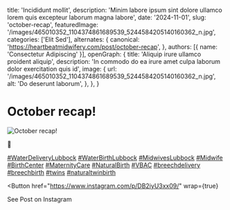   title: 'Incididunt mollit',
  description: 'Minim labore ipsum sint dolore ullamco lorem quis excepteur laborum magna labore',
  date: '2024-11-01',
  slug: 'october-recap',
  featuredImage: '/images/465010352_1104374861689539_5244584205140160362_n.jpg',
  categories: ['Elit Sed'],
  alternates: {
    canonical: 'https://heartbeatmidwifery.com/post/october-recap',
  },
  authors: [{ name: 'Consectetur Adipiscing' }],
  openGraph: {
    title: 'Aliquip irure ullamco proident aliquip',
    description: 'In commodo do ea irure amet culpa laborum dolor exercitation quis id',
    image: {
      url: '/images/465010352_1104374861689539_5244584205140160362_n.jpg',
      alt: 'Do deserunt laborum',
    },
  },
}


# October recap!

<Image
  src="/images/465010352_1104374861689539_5244584205140160362_n.jpg"
  size="large"
  wrap={true}
  alt="October recap!"
/>

🍂

[#WaterDeliveryLubbock](https://www.instagram.com/explore/tags/WaterDeliveryLubbock/) [#WaterBirthLubbock](https://www.instagram.com/explore/tags/WaterBirthLubbock/) [#MidwivesLubbock](https://www.instagram.com/explore/tags/MidwivesLubbock/) [#Midwife](https://www.instagram.com/explore/tags/Midwife/) [#BirthCenter](https://www.instagram.com/explore/tags/BirthCenter/) [#MaternityCare](https://www.instagram.com/explore/tags/MaternityCare/) [#NaturalBirth](https://www.instagram.com/explore/tags/NaturalBirth/) [#VBAC](https://www.instagram.com/explore/tags/VBAC/) [#breechdelivery](https://www.instagram.com/explore/tags/breechdelivery/) [#breechbirth](https://www.instagram.com/explore/tags/breechbirth/) [#twins](https://www.instagram.com/explore/tags/twins/) [#naturaltwinbirth](https://www.instagram.com/explore/tags/naturaltwinbirth/)

<Button
  href="https://www.instagram.com/p/DB2iyU3xx09/"
  wrap={true}
>
  See Post on Instagram
</Button>
